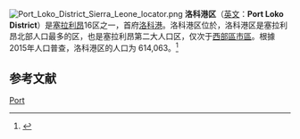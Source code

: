 [[File:Port_Loko_District_Sierra_Leone_locator.png|thumb]]
'''洛科港区'''（[[英文|英文]]：'''Port Loko District'''）是[[塞拉利昂|塞拉利昂]]16区之一，首府[[洛科港|洛科港]]。洛科港区位於{{en-link|塞拉利昂西北省|North West Province, Sierra Leone}}，洛科港区是塞拉利昂北部人口最多的区，也是塞拉利昂第二大人口区，仅次于[[西部區市區|西部區市區]]。根據2015年人口普查，洛科港区的人口为 614,063。<ref name="allafrica">{{cite web|url=http://allafrica.com/stories/201604010999.html|title=Sierra Leone: 'Sierra Leone Population Is Now Over Seven Million'|first=Regina|last=Pratt|date=1 April 2016|access-date=10 October 2016|via=AllAfrica|archive-date=2016-07-23|archive-url=https://web.archive.org/web/20160723071547/http://allafrica.com/stories/201604010999.html|dead-url=no}}</ref>

==参考文献==
{{reflist}}

{{coord|display=title}}
{{SierraLeone-geo-stub}}
{{塞拉利昂大区}}
[[Category:塞拉利昂行政区划|Port]]